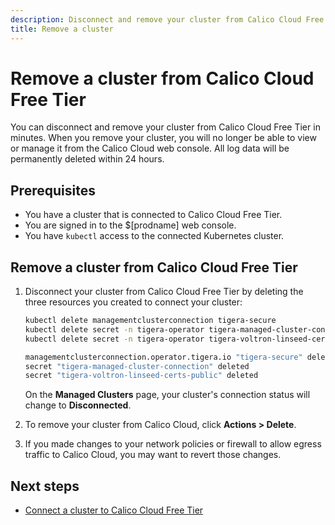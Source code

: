 ```yaml
---
description: Disconnect and remove your cluster from Calico Cloud Free Tier
title: Remove a cluster
---
```


# Remove a cluster from Calico Cloud Free Tier

You can disconnect and remove your cluster from Calico Cloud Free Tier in minutes.
When you remove your cluster, you will no longer be able to view or manage it from the Calico Cloud web console.
All log data will be permanently deleted within 24 hours.

## Prerequisites

* You have a cluster that is connected to Calico Cloud Free Tier.
* You are signed in to the $[prodname] web console.
* You have `kubectl` access to the connected Kubernetes cluster.

## Remove a cluster from Calico Cloud Free Tier

1. Disconnect your cluster from Calico Cloud Free Tier by deleting the three resources you created to connect your cluster:

   ```bash
   kubectl delete managementclusterconnection tigera-secure
   kubectl delete secret -n tigera-operator tigera-managed-cluster-connection
   kubectl delete secret -n tigera-operator tigera-voltron-linseed-certs-public
   ```
   ```bash title='Sample output'
   managementclusterconnection.operator.tigera.io "tigera-secure" deleted
   secret "tigera-managed-cluster-connection" deleted
   secret "tigera-voltron-linseed-certs-public" deleted
   ```

   On the **Managed Clusters** page, your cluster's connection status will change to **Disconnected**.



1. To remove your cluster from Calico Cloud, click **Actions > Delete**.
1. If you made changes to your network policies or firewall to allow egress traffic to Calico Cloud, you may want to revert those changes.

## Next steps

* [Connect a cluster to Calico Cloud Free Tier](connect-cluster-free.mdx)